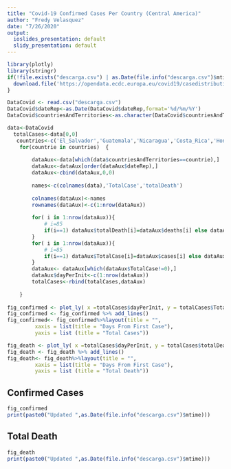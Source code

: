 ```yaml
---
title: "Covid-19 Confirmed Cases Per Country (Central America)"
author: "Fredy Velasquez"
date: "7/26/2020"
output:
  ioslides_presentation: default
  slidy_presentation: default
---
```


```r
library(plotly)
library(stringr)
if(!file.exists("descarga.csv") | as.Date(file.info("descarga.csv")$mtime)!=Sys.Date()){
  download.file('https://opendata.ecdc.europa.eu/covid19/casedistribution/csv','descarga.csv')
}

DataCovid <- read.csv("descarga.csv")
DataCovid$dateRep<-as.Date(DataCovid$dateRep,format='%d/%m/%Y')
DataCovid$countriesAndTerritories<-as.character(DataCovid$countriesAndTerritories)

data<-DataCovid
  totalCases<-data[0,0]
   countries<-c('El_Salvador','Guatemala','Nicaragua','Costa_Rica','Honduras','Panama')
    for(countrie in countries)  {
        
        dataAux<-data[which(data$countriesAndTerritories==countrie),]
        dataAux<-dataAux[order(dataAux$dateRep),]
        dataAux<-cbind(dataAux,0,0)
        
        names<-c(colnames(data),'TotalCase','totalDeath')
        
        colnames(dataAux)<-names
        rownames(dataAux)<-c(1:nrow(dataAux))
        
        for( i in 1:nrow(dataAux)){
            # i=85
            if(i==1) dataAux$totalDeath[i]=dataAux$deaths[i] else dataAux$totalDeath[i]=dataAux$deaths[i]+dataAux$totalDeath[i-1]
        }
        for( i in 1:nrow(dataAux)){
            # i=85
            if(i==1) dataAux$TotalCase[i]=dataAux$cases[i] else dataAux$TotalCase[i]=dataAux$cases[i]+dataAux$TotalCase[i-1]
        }
        dataAux<- dataAux[which(dataAux$TotalCase!=0),]
        dataAux$dayPerInit<-c(1:nrow(dataAux))
        totalCases<-rbind(totalCases,dataAux)
  
    }
  
fig_confirmed <- plot_ly( x =totalCases$dayPerInit, y = totalCases$TotalCase, color = totalCases$countriesAndTerritories) 
fig_confirmed <- fig_confirmed %>% add_lines() 
fig_confirmed<- fig_confirmed%>%layout(title = "",
         xaxis = list(title = "Days From First Case"),
         yaxis = list (title = "Total Cases"))

fig_death <- plot_ly( x =totalCases$dayPerInit, y = totalCases$totalDeath, color = totalCases$countriesAndTerritories) 
fig_death <- fig_death %>% add_lines() 
fig_death<- fig_death%>%layout(title = "",
         xaxis = list(title = "Days From First Case"),
         yaxis = list (title = "Total Death"))


```


## Confirmed Cases
```r
fig_confirmed
print(paste0("Updated ",as.Date(file.info("descarga.csv")$mtime)))
```
## Total Death
```r
fig_death
print(paste0("Updated ",as.Date(file.info("descarga.csv")$mtime)))
```
